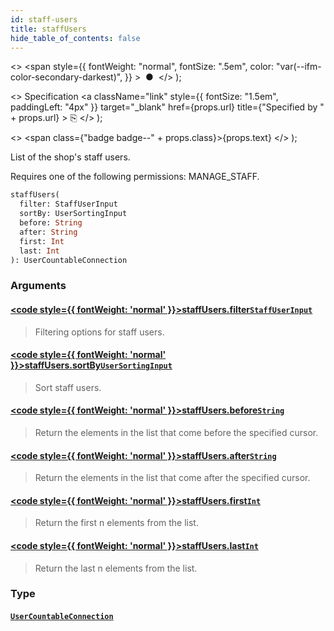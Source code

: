 ```yaml
---
id: staff-users
title: staffUsers
hide_table_of_contents: false
---
```


  <>
    <span
      style={{
        fontWeight: "normal",
        fontSize: ".5em",
        color: "var(--ifm-color-secondary-darkest)",
      }}
    >
      &nbsp;●&nbsp;
    </span>
  </>
);

  <>
    Specification
    <a
      className="link"
      style={{ fontSize: "1.5em", paddingLeft: "4px" }}
      target="\_blank"
      href={props.url}
      title={"Specified by " + props.url}
    >
      ⎘
    </a>
  </>
);

  <>
    <span class={"badge badge--" + props.class}>{props.text}</span>
  </>
);

List of the shop's staff users.

Requires one of the following permissions: MANAGE_STAFF.

```graphql
staffUsers(
  filter: StaffUserInput
  sortBy: UserSortingInput
  before: String
  after: String
  first: Int
  last: Int
): UserCountableConnection
```

### Arguments

#### [<code style={{ fontWeight: 'normal' }}>staffUsers.<b>filter</b></code>](#)<Bullet />[`StaffUserInput`](../../../developer/api-reference/inputs/staff-user-input) <Badge class="secondary" text="input"/>

> Filtering options for staff users.

#### [<code style={{ fontWeight: 'normal' }}>staffUsers.<b>sortBy</b></code>](#)<Bullet />[`UserSortingInput`](../../../developer/api-reference/inputs/user-sorting-input) <Badge class="secondary" text="input"/>

> Sort staff users.

#### [<code style={{ fontWeight: 'normal' }}>staffUsers.<b>before</b></code>](#)<Bullet />[`String`](../../../developer/api-reference/scalars/string) <Badge class="secondary" text="scalar"/>

> Return the elements in the list that come before the specified cursor.

#### [<code style={{ fontWeight: 'normal' }}>staffUsers.<b>after</b></code>](#)<Bullet />[`String`](../../../developer/api-reference/scalars/string) <Badge class="secondary" text="scalar"/>

> Return the elements in the list that come after the specified cursor.

#### [<code style={{ fontWeight: 'normal' }}>staffUsers.<b>first</b></code>](#)<Bullet />[`Int`](../../../developer/api-reference/scalars/int) <Badge class="secondary" text="scalar"/>

> Return the first n elements from the list.

#### [<code style={{ fontWeight: 'normal' }}>staffUsers.<b>last</b></code>](#)<Bullet />[`Int`](../../../developer/api-reference/scalars/int) <Badge class="secondary" text="scalar"/>

> Return the last n elements from the list.

### Type

#### [`UserCountableConnection`](../../../developer/api-reference/objects/user-countable-connection) <Badge class="secondary" text="object"/>

>
